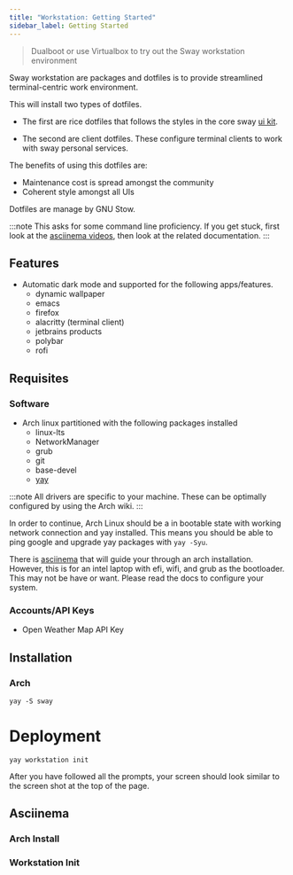 ```yaml
---
title: "Workstation: Getting Started"
sidebar_label: Getting Started
---
```


<div className="workstation" />

> Dualboot or use Virtualbox to try out the Sway workstation environment

Sway workstation  are packages and dotfiles is to provide streamlined terminal-centric work environment.

This will install two types of dotfiles.

- The first are rice dotfiles that follows the styles in the core sway [ui kit](https://github.com/sway-me/shared/ui-kit).

- The second are client dotfiles. These configure terminal clients to work with sway personal services.

The benefits of using this dotfiles are:
- Maintenance cost is spread amongst the community
- Coherent style amongst all UIs

Dotfiles are manage by GNU Stow.


:::note
This asks for some command line proficiency. If you get stuck, first look at the [asciinema videos](#asciinema), then look at the related documentation.
:::

## Features
- Automatic dark mode and  supported for the following apps/features.
    - dynamic wallpaper
    - emacs
    - firefox
    - alacritty (terminal client)
    - jetbrains products
    - polybar
    - rofi

## Requisites
### Software
- Arch linux partitioned with the following packages installed
    - linux-lts
    - NetworkManager
    - grub
    - git
    - base-devel
    - [yay](https://github.com/Jguer/yay#installation)

:::note
 All drivers  are specific to your machine. These can be optimally configured by using the Arch wiki.
:::

In order to continue, Arch Linux should be a in bootable state with working network connection and yay installed. This means you should be able to ping google and upgrade yay packages with `yay -Syu`.

There is [asciinema](#asciinema) that will guide your through an arch installation. However, this is for an intel laptop with efi, wifi, and grub as the bootloader. This may not be have or want. Please read the docs to configure your system.


### Accounts/API Keys
- Open Weather Map API Key

## Installation

### Arch
```shell
yay -S sway
```

# Deployment

```shell
yay workstation init
```

After you have followed all the prompts, your screen should look similar to the screen shot at the top of the page.

## Asciinema
### Arch Install
### Workstation Init
